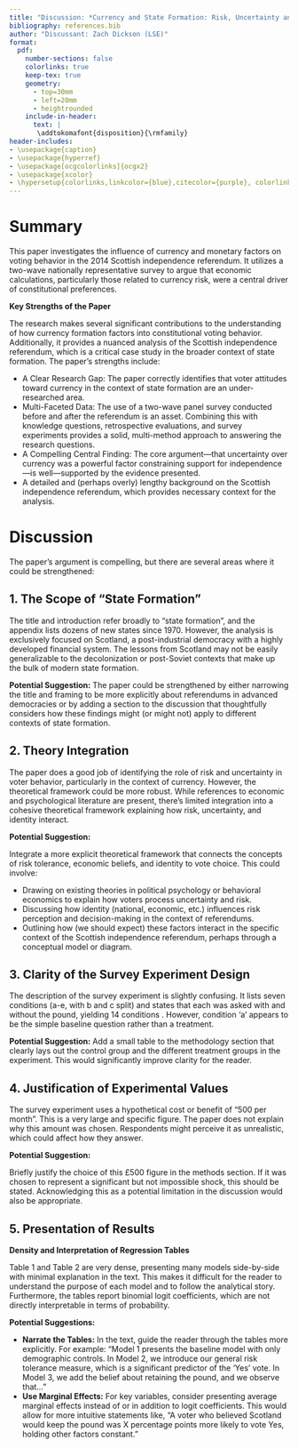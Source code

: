 ```yaml
---
title: "Discussion: *Currency and State Formation: Risk, Uncertainty and Voters*"
bibliography: references.bib
author: "Discussant: Zach Dickson (LSE)"
format:
  pdf:
    number-sections: false
    colorlinks: true
    keep-tex: true
    geometry:
      - top=30mm
      - left=20mm
      - heightrounded
    include-in-header:
      text: |
       \addtokomafont{disposition}{\rmfamily}
header-includes:
- \usepackage{caption}
- \usepackage{hyperref}
- \usepackage[ocgcolorlinks]{ocgx2}
- \usepackage{xcolor}
- \hypersetup{colorlinks,linkcolor={blue},citecolor={purple}, colorlinks=true, citecolor={blue}, urlcolor={blue}}
---
```





# Summary 


This paper investigates the influence of currency and monetary factors on voting behavior in the 2014 Scottish independence referendum. It utilizes a two-wave nationally representative survey to argue that economic calculations, particularly those related to currency risk, were a central driver of constitutional preferences.

**Key Strengths of the Paper**

The research makes several significant contributions to the understanding of how currency formation factors into constitutional voting behavior. Additionally, it provides a nuanced analysis of the Scottish independence referendum, which is a critical case study in the broader context of state formation. The paper's strengths include:

- A Clear Research Gap: The paper correctly identifies that voter attitudes toward currency in the context of state formation are an under-researched area.
- Multi-Faceted Data: The use of a two-wave panel survey conducted before and after the referendum is an asset. Combining this with knowledge questions, retrospective evaluations, and survey experiments provides a solid, multi-method approach to answering the research questions.
- A Compelling Central Finding: The core argument---that uncertainty over currency was a powerful factor constraining support for independence—is well---supported by the evidence presented.
- A detailed and (perhaps overly) lengthy background on the Scottish independence referendum, which provides necessary context for the analysis.




# Discussion

The paper's argument is compelling, but there are several areas where it could be strengthened:




## 1. The Scope of "State Formation"
The title and introduction refer broadly to "state formation", and the appendix lists dozens of new states since 1970. However, the analysis is exclusively focused on Scotland, a post-industrial democracy with a highly developed financial system. The lessons from Scotland may not be easily generalizable to the decolonization or post-Soviet contexts that make up the bulk of modern state formation.

**Potential Suggestion:**
The paper could be strengthened by either narrowing the title and framing to be more explicitly about referendums in advanced democracies or by adding a section to the discussion that thoughtfully considers how these findings might (or might not) apply to different contexts of state formation.


## 2. Theory Integration
The paper does a good job of identifying the role of risk and uncertainty in voter behavior, particularly in the context of currency. However, the theoretical framework could be more robust. While references to economic and psychological literature are present, there’s limited integration into a cohesive theoretical framework explaining how risk, uncertainty, and identity interact.

**Potential Suggestion:**

Integrate a more explicit theoretical framework that connects the concepts of risk tolerance, economic beliefs, and identity to vote choice. This could involve:

- Drawing on existing theories in political psychology or behavioral economics to explain how voters process uncertainty and risk.
- Discussing how identity (national, economic, etc.) influences risk perception and decision-making in the context of referendums.
- Outlining how (we should expect) these factors interact in the specific context of the Scottish independence referendum, perhaps through a conceptual model or diagram.




## 3. Clarity of the Survey Experiment Design


The description of the survey experiment is slightly confusing. It lists seven conditions (a-e, with b and c split) and states that each was asked with and without the pound, yielding 14 conditions . However, condition 'a' appears to be the simple baseline question rather than a treatment.


**Potential Suggestion:** 
Add a small table to the methodology section that clearly lays out the control group and the different treatment groups in the experiment. This would significantly improve clarity for the reader.






## 4. Justification of Experimental Values

The survey experiment uses a hypothetical cost or benefit of "500 per month". This is a very large and specific figure. The paper does not explain why this amount was chosen. Respondents might perceive it as unrealistic, which could affect how they answer.

**Potential Suggestion:**

Briefly justify the choice of this £500 figure in the methods section. If it was chosen to represent a significant but not impossible shock, this should be stated. Acknowledging this as a potential limitation in the discussion would also be appropriate.

## 5. Presentation of Results

**Density and Interpretation of Regression Tables**

Table 1 and Table 2 are very dense, presenting many models side-by-side with minimal explanation in the text. This makes it difficult for the reader to understand the purpose of each model and to follow the analytical story. Furthermore, the tables report binomial logit coefficients, which are not directly interpretable in terms of probability.

**Potential Suggestions:**

- **Narrate the Tables:** In the text, guide the reader through the tables more explicitly. For example: "Model 1 presents the baseline model with only demographic controls. In Model 2, we introduce our general risk tolerance measure, which is a significant predictor of the 'Yes' vote. In Model 3, we add the belief about retaining the pound, and we observe that..."
- **Use Marginal Effects:** For key variables, consider presenting average marginal effects instead of or in addition to logit coefficients. This would allow for more intuitive statements like, "A voter who believed Scotland would keep the pound was X percentage points more likely to vote Yes, holding other factors constant."







